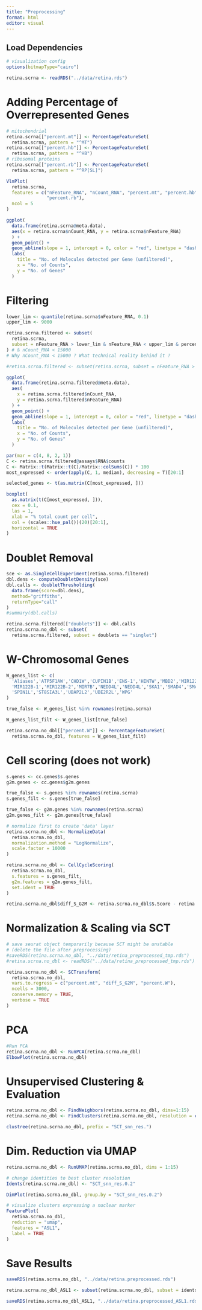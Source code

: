 ```yaml
---
title: "Preprocessing"
format: html
editor: visual
---
```


## Load Dependencies

```r

# visualization config
options(bitmapType="cairo")
```

```r
retina.scrna <- readRDS("../data/retina.rds")
```

# Adding Percentage of Overrepresented Genes

```r
# mitochondrial
retina.scrna[["percent.mt"]] <- PercentageFeatureSet(
  retina.scrna, pattern = "^MT")
retina.scrna[["percent.hb"]] <- PercentageFeatureSet(
  retina.scrna, pattern = "^HB")
# ribosomal proteins
retina.scrna[["percent.rb"]] <- PercentageFeatureSet(
  retina.scrna, pattern = "^RP[SL]")

VlnPlot(
  retina.scrna,
  features = c("nFeature_RNA", "nCount_RNA", "percent.mt", "percent.hb",
               "percent.rb"),
  ncol = 5
)

ggplot(
  data.frame(retina.scrna@meta.data),
  aes(x = retina.scrna$nCount_RNA, y = retina.scrna$nFeature_RNA)
  ) +
  geom_point() +
  geom_abline(slope = 1, intercept = 0, color = "red", linetype = "dashed") +
  labs(
    title = "No. of Molecules detected per Gene (unfiltered)",
    x = "No. of Counts",
    y = "No. of Genes"
  )
```

# Filtering

```r
lower_lim <- quantile(retina.scrna$nFeature_RNA, 0.1)
upper_lim <- 9000

retina.scrna.filtered <- subset(
  retina.scrna,
  subset = nFeature_RNA > lower_lim & nFeature_RNA < upper_lim & percent.mt < 10
) # & nCount_RNA < 15000
# Why nCount_RNA < 15000 ? What technical reality behind it ?

#retina.scrna.filtered <- subset(retina.scrna, subset = nFeature_RNA > 200 & nFeature_RNA < 6000 & percent.mt < 10, nCount_RNA < 15000)

ggplot(
  data.frame(retina.scrna.filtered@meta.data),
  aes(
    x = retina.scrna.filtered$nCount_RNA,
    y = retina.scrna.filtered$nFeature_RNA)
  ) + 
  geom_point() +
  geom_abline(slope = 1, intercept = 0, color = "red", linetype = "dashed") +
  labs(
    title = "No. of Molecules detected per Gene (unfiltered)",
    x = "No. of Counts",
    y = "No. of Genes"
  )

par(mar = c(4, 8, 2, 1))
C <- retina.scrna.filtered@assays$RNA$counts
C <- Matrix::t(Matrix::t(C)/Matrix::colSums(C)) * 100
most_expressed <- order(apply(C, 1, median), decreasing = T)[20:1]

selected_genes <- t(as.matrix(C[most_expressed, ]))

boxplot(
  as.matrix(t(C[most_expressed, ])), 
  cex = 0.1,
  las = 1,
  xlab = "% total count per cell",
  col = (scales::hue_pal())(20)[20:1],
  horizontal = TRUE
)
```

# Doublet Removal

```r
sce <- as.SingleCellExperiment(retina.scrna.filtered)
dbl.dens <- computeDoubletDensity(sce)
dbl.calls <- doubletThresholding(
  data.frame(score=dbl.dens), 
  method="griffiths", 
  returnType="call"
)
#summary(dbl.calls)

retina.scrna.filtered[["doublets"]] <- dbl.calls
retina.scrna.no_dbl <- subset(
  retina.scrna.filtered, subset = doublets == "singlet")
```

# W-Chromosomal Genes

```r
W_genes_list <- c(
  'Aliases','ATP5F1AW','CHD1W','CUPIN1B','ENS-1','HINTW','MBD2','MIR122-2',
  'MIR122B-1','MIR122B-2','MIR7B','NEDD4L','NEDD4L','SKA1','SMAD4','SMAD7B',
  'SPIN1L','ST8SIA3L','UBAP2L2','UBE2R2L','WPG'
)

true_false <- W_genes_list %in% rownames(retina.scrna)

W_genes_list_filt <- W_genes_list[true_false]

retina.scrna.no_dbl[["percent.W"]] <- PercentageFeatureSet(
  retina.scrna.no_dbl, features = W_genes_list_filt)
```

# Cell scoring (does not work)

```r
s.genes <- cc.genes$s.genes
g2m.genes <- cc.genes$g2m.genes

true_false <- s.genes %in% rownames(retina.scrna)
s.genes_filt <- s.genes[true_false]

true_false <- g2m.genes %in% rownames(retina.scrna)
g2m.genes_filt <- g2m.genes[true_false]

# normalize first to create 'data' layer
retina.scrna.no_dbl <- NormalizeData(
  retina.scrna.no_dbl,
  normalization.method = "LogNormalize",
  scale.factor = 10000
)

retina.scrna.no_dbl <- CellCycleScoring(
  retina.scrna.no_dbl,
  s.features = s.genes_filt,
  g2m.features = g2m.genes_filt,
  set.ident = TRUE
)

retina.scrna.no_dbl$diff_S_G2M <- retina.scrna.no_dbl$S.Score - retina.scrna.no_dbl$G2M.Score
```

# Normalization & Scaling via SCT

```r
# save seurat object temporarily because SCT might be unstable
# (delete the file after preprocessing)
#saveRDS(retina.scrna.no_dbl, "../data/retina_preprocessed_tmp.rds")
#retina.scrna.no_dbl <- readRDS("../data/retina_preprocessed_tmp.rds")
```

```r
retina.scrna.no_dbl <- SCTransform(
  retina.scrna.no_dbl,
  vars.to.regress = c("percent.mt", "diff_S_G2M", "percent.W"),
  ncells = 3000,
  conserve.memory = TRUE,
  verbose = TRUE
)
```

# PCA

```r
#Run PCA 
retina.scrna.no_dbl <- RunPCA(retina.scrna.no_dbl)
ElbowPlot(retina.scrna.no_dbl)
```

# Unsupervised Clustering & Evaluation

```r
retina.scrna.no_dbl <- FindNeighbors(retina.scrna.no_dbl, dims=1:15)
retina.scrna.no_dbl <- FindClusters(retina.scrna.no_dbl, resolution = c(0.1, 0.2, 0.5))

clustree(retina.scrna.no_dbl, prefix = "SCT_snn_res.")
```

# Dim. Reduction via UMAP

```r
retina.scrna.no_dbl <- RunUMAP(retina.scrna.no_dbl, dims = 1:15)
```

```r
# change identities to best cluster resolution
Idents(retina.scrna.no_dbl) <- "SCT_snn_res.0.2"
```

```r
DimPlot(retina.scrna.no_dbl, group.by = "SCT_snn_res.0.2")
```

```r
# visualize clusters expressing a nuclear marker
FeaturePlot(
  retina.scrna.no_dbl, 
  reduction = "umap", 
  features = "ASL1",
  label = TRUE
) 
```

# Save Results

```r
saveRDS(retina.scrna.no_dbl, "../data/retina.preprocessed.rds")
```

```r
retina.scrna.no_dbl_ASL1 <- subset(retina.scrna.no_dbl, subset = idents == "6")
```

```r
saveRDS(retina.scrna.no_dbl_ASL1, "../data/retina.preprocessed_ASL1.rds")
```

